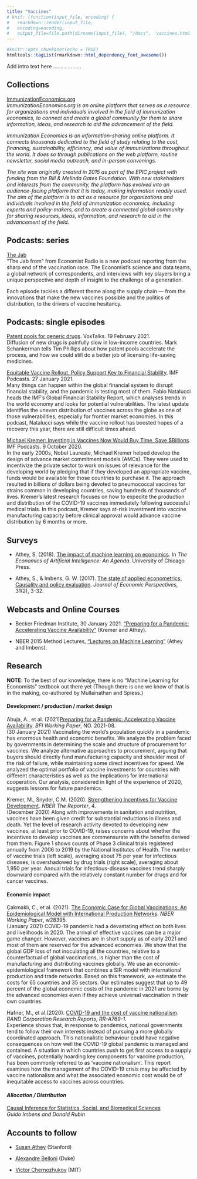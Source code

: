 ```yaml
---
title: "Vaccines"
# knit: (function(input_file, encoding) {
#   rmarkdown::render(input_file,
#   encoding=encoding,
#   output_file=file.path(dirname(input_file), "/docs", 'vaccines.html'))})
---
```

```r
#knitr::opts_chunk$set(echo = TRUE)
htmltools::tagList(rmarkdown::html_dependency_font_awesome())
```

Add intro text here
.........
.........

## Collections

[ImmunizationEconomics.org](http://immunizationeconomics.org/)  
*ImmunizationEconomics.org is an online platform that serves as a resource for organizations and individuals involved in the field of immunization economics, to connect and create a global community for them to share information, ideas, and research to aid the advancement of the field.*  
  
*Immunization Economics is an information-sharing online platform. It connects thousands dedicated to the field of study relating to the cost, financing, sustainability, efficiency, and value of immunizations throughout the world. It does so through publications on the web platform, routine newsletter, social media outreach, and in-person convenings.*
  
*The site was originally created in 2015 as part of the EPIC project with funding from the Bill & Melinda Gates Foundation. With new stakeholders and interests from the community, the platform has evolved into an audience-facing platform that it is today, making information readily used. The aim of the platform is to act as a resource for organizations and individuals involved in the field of immunization economics, including experts and policy-makers, and to create a connected global community for sharing resources, ideas, information, and research to aid in the advancement of the field.*

## Podcasts: series

[The Jab](https://www.economist.com/podcasts/2021/02/22/the-jab-a-new-podcast-from-the-economist)    
"The Jab from" from Economist Radio is a new podcast reporting from the sharp end of the vaccination race. The Economist’s science and data teams, a global network of correspondents, and interviews with key players bring a unique perspective and depth of insight to the challenge of a generation.

Each episode tackles a different theme along the supply chain — from the innovations that make the new vaccines possible and the politics of distribution, to the drivers of vaccine hesitancy.
  
## Podcasts: single episodes

[Patent pools for generic drugs](https://voxeu.org/vox-talks/patent-pools-generic-drugs). VoxTalks. 19 February 2021.  
Diffusion of new drugs is painfully slow in low-income countries. Mark Schankerman tells Tim Phillips about how patent pools accelerate the process, and how we could still do a better job of licensing life-saving medicines.

[Equitable Vaccine Rollout, Policy Support Key to Financial Stability](https://www.imf.org/en/News/Podcasts/All-Podcasts/2021/01/26/gfsr-update). IMF Podcasts. 27 January 2021.  
Many things can happen within the global financial system to disrupt financial stability, and the pandemic is testing most of them. Fabio Natalucci heads the IMF's Global Financial Stability Report, which analyses trends in the world economy and looks for potential vulnerabilities. The latest update identifies the uneven distribution of vaccines across the globe as one of those vulnerabilities, especially for frontier market economies. In this podcast, Natalucci says while the vaccine rollout has boosted hopes of a recovery this year, there are still difficult times ahead.

[Michael Kremer: Investing in Vaccines Now Would Buy Time, Save $Billions](https://www.imf.org/en/News/Podcasts/All-Podcasts/2020/10/09/michael-kremer). IMF Podcasts. 9 October 2020.  
In the early 2000s, Nobel Laureate, Michael Kremer helped develop the design of advance market commitment models (AMCs). They were used to incentivize the private sector to work on issues of relevance for the developing world by pledging that if they developed an appropriate vaccine, funds would be available for those countries to purchase it. The approach resulted in billions of dollars being devoted to pneumococcal vaccines for strains common in developing countries, saving hundreds of thousands of lives. Kremer's latest research focuses on how to expedite the production and distribution of the COVID-19 vaccines immediately following successful medical trials. In this podcast, Kremer says at-risk investment into vaccine manufacturing capacity before clinical approval would advance vaccine distribution by 6 months or more.

## Surveys

* Athey, S. (2018). [The impact of machine learning on economics](https://www.nber.org/chapters/c14009.pdf). In _The Economics of Artificial Intelligence: An Agenda_. University of Chicago Press.  

* Athey, S., & Imbens, G. W. (2017). [The state of applied econometrics: Causality and policy evaluation](https://www.aeaweb.org/articles?id=10.1257/jep.31.2.3). _Journal of Economic Perspectives_, 31(2), 3-32.  


## Webcasts and Online Courses

* Becker Friedman Institute, 30 January 2021. ["Preparing for a Pandemic: Accelerating Vaccine Availability"](https://bfi.uchicago.edu/insight/multimedia/preparing-for-a-pandemic-accelerating-vaccine-availability/) (Kremer and Athey).   

* NBER 2015 Method Lectures, ["Lectures on Machine Learning"](https://www.nber.org/econometrics_minicourse_2015/) (Athey and Imbens).  


## Research

__NOTE__: To the best of our knowledge, there is no "Machine Learning for Economists" textbook out there yet (Though there is one we know of that is in the making, co-authored by Mullainathan and Spiess.)

#### **Development / production / market design**

Ahuja, A., et al. (2021)[Preparing for a Pandemic: Accelerating Vaccine Availability](https://bfi.uchicago.edu/working-paper/preparing-for-a-pandemic-accelerating-vaccine-availability/). *BFI Working Paper*, NO. 2021-08.  
(30 January 2021) Vaccinating the world’s population quickly in a pandemic has enormous health and economic benefits. We analyze the problem faced by governments in determining the scale and structure of procurement for vaccines. We analyze alternative approaches to procurement, arguing that buyers should directly fund manufacturing capacity and shoulder most of the risk of failure, while maintaining some direct incentives for speed. We analyzed the optimal portfolio of vaccine investments for countries with different characteristics as well as the implications for international cooperation. Our analysis, considered in light of the experience of 2020, suggests lessons for future pandemics.

Kremer, M., Snyder, C.M. (2020). [Strengthening Incentives for Vaccine Development](https://www.nber.org/reporter/2020number4/strengthening-incentives-vaccine-development). *NBER The Reporter*, 4.    
(December 2020) Along with improvements in sanitation and nutrition, vaccines have been given credit for substantial reductions in illness and death. Yet the level of research activity devoted to developing new vaccines, at least prior to COVID-19, raises concerns about whether the incentives to develop vaccines are commensurate with the benefits derived from them. Figure 1 shows counts of Phase 3 clinical trials registered annually from 2006 to 2019 by the National Institutes of Health. The number of vaccine trials (left scale), averaging about 75 per year for infectious diseases, is overshadowed by drug trials (right scale), averaging about 1,950 per year. Annual trials for infectious-disease vaccines trend sharply downward compared with the relatively constant number for drugs and for cancer vaccines.

#### **Economic impact**

Çakmaklı, C., et al. (2021). [The Economic Case for Global Vaccinations: An Epidemiological Model with International Production Networks](https://www.nber.org/papers/w28395). *NBER Working Paper*, w28395.  
(January 2021) COVID-19 pandemic had a devastating effect on both lives and livelihoods in 2020. The arrival of effective vaccines can be a major game changer. However, vaccines are in short supply as of early 2021 and most of them are reserved for the advanced economies. We show that the global GDP loss of not inoculating all the countries, relative to a counterfactual of global vaccinations, is higher than the cost of manufacturing and distributing vaccines globally. We use an economic-epidemiological framework that combines a SIR model with international production and trade networks. Based on this framework, we estimate the costs for 65 countries and 35 sectors. Our estimates suggest that up to 49 percent of the global economic costs of the pandemic in 2021 are borne by the advanced economies even if they achieve universal vaccination in their own countries.  
  
Hafner, M., et al.(2020). [COVID-19 and the cost of vaccine nationalism](https://www.rand.org/pubs/research_reports/RRA769-1.html). *RAND Corporation Research Reports, RR-A769-1.*  
Experience shows that, in response to pandemics, national governments tend to follow their own interests instead of pursuing a more globally coordinated approach. This nationalistic behaviour could have negative consequences on how well the COVID-19 global pandemic is managed and contained. A situation in which countries push to get first access to a supply of vaccines, potentially hoarding key components for vaccine production, has been commonly referred to as 'vaccine nationalism'. This report examines how the management of the COVID-19 crisis may be affected by vaccine nationalism and what the associated economic cost would be of inequitable access to vaccines across countries.  

#### *Allocation / Distribution* 

[Causal Inference for Statistics, Social, and Biomedical Sciences](https://doi.org/10.1017/CBO9781139025751) <br/>
*Guido Imbens and Donald Rubin*


## Accounts to follow

* [Susan Athey](https://www.gsb.stanford.edu/faculty-research/faculty/susan-athey) (Stanford) [<i class="fa fa-twitter"></i> ](https://twitter.com/susan_athey)  

* [Alexandre Belloni](https://faculty.fuqua.duke.edu/~abn5/belloni-index.html) (Duke)  

* [Victor Chernozhukov](http://www.mit.edu/~vchern/) (MIT)  
